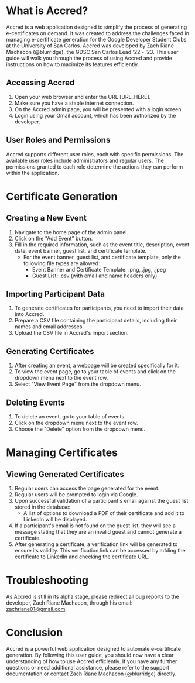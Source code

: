 # What is Accred?

Accred is a web application designed to simplify the process of generating e-certificates on demand. It was created to address the challenges faced in managing e-certificate generation for the Google Developer Student Clubs at the University of San Carlos. Accred was developed by Zach Riane Machacon (@blurridge), the GDSC San Carlos Lead ‘22 - ‘23. This user guide will walk you through the process of using Accred and provide instructions on how to maximize its features efficiently.

## Accessing Accred

1. Open your web browser and enter the URL [URL_HERE].
2. Make sure you have a stable internet connection.
3. On the Accred admin page, you will be presented with a login screen.
4. Login using your Gmail account, which has been authorized by the developer.

## User Roles and Permissions

Accred supports different user roles, each with specific permissions. The available user roles include administrators and regular users. The permissions granted to each role determine the actions they can perform within the application.

# Certificate Generation

## Creating a New Event

1. Navigate to the home page of the admin panel.
2. Click on the "Add Event" button.
3. Fill in the required information, such as the event title, description, event date, event banner, guest list, and certificate template.
   - For the event banner, guest list, and certificate template, only the following file types are allowed:
     - Event Banner and Certificate Template: .png, .jpg, .jpeg
     - Guest List: .csv (with email and name headers only)

## Importing Participant Data

1. To generate certificates for participants, you need to import their data into Accred.
2. Prepare a CSV file containing the participant details, including their names and email addresses.
3. Upload the CSV file in Accred's import section.

## Generating Certificates

1. After creating an event, a webpage will be created specifically for it.
2. To view the event page, go to your table of events and click on the dropdown menu next to the event row.
3. Select "View Event Page" from the dropdown menu.

## Deleting Events

1. To delete an event, go to your table of events.
2. Click on the dropdown menu next to the event row.
3. Choose the "Delete" option from the dropdown menu.

# Managing Certificates

## Viewing Generated Certificates

1. Regular users can access the page generated for the event.
2. Regular users will be prompted to login via Google.
3. Upon successful validation of a participant's email against the guest list stored in the database:
   - A list of options to download a PDF of their certificate and add it to LinkedIn will be displayed.
4. If a participant's email is not found on the guest list, they will see a message stating that they are an invalid guest and cannot generate a certificate.
5. After generating a certificate, a verification link will be generated to ensure its validity. This verification link can be accessed by adding the certificate to LinkedIn and checking the certificate URL.

# Troubleshooting

As Accred is still in its alpha stage, please redirect all bug reports to the developer, Zach Riane Machacon, through his email: zachriane01@gmail.com.

# Conclusion

Accred is a powerful web application designed to automate e-certificate generation. By following this user guide, you should now have a clear understanding of how to use Accred efficiently. If you have any further questions or need additional assistance, please refer to the support documentation or contact Zach Riane Machacon (@blurridge) directly.
